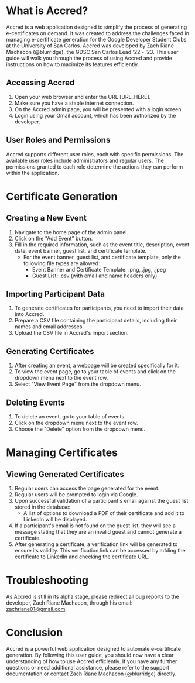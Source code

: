 # What is Accred?

Accred is a web application designed to simplify the process of generating e-certificates on demand. It was created to address the challenges faced in managing e-certificate generation for the Google Developer Student Clubs at the University of San Carlos. Accred was developed by Zach Riane Machacon (@blurridge), the GDSC San Carlos Lead ‘22 - ‘23. This user guide will walk you through the process of using Accred and provide instructions on how to maximize its features efficiently.

## Accessing Accred

1. Open your web browser and enter the URL [URL_HERE].
2. Make sure you have a stable internet connection.
3. On the Accred admin page, you will be presented with a login screen.
4. Login using your Gmail account, which has been authorized by the developer.

## User Roles and Permissions

Accred supports different user roles, each with specific permissions. The available user roles include administrators and regular users. The permissions granted to each role determine the actions they can perform within the application.

# Certificate Generation

## Creating a New Event

1. Navigate to the home page of the admin panel.
2. Click on the "Add Event" button.
3. Fill in the required information, such as the event title, description, event date, event banner, guest list, and certificate template.
   - For the event banner, guest list, and certificate template, only the following file types are allowed:
     - Event Banner and Certificate Template: .png, .jpg, .jpeg
     - Guest List: .csv (with email and name headers only)

## Importing Participant Data

1. To generate certificates for participants, you need to import their data into Accred.
2. Prepare a CSV file containing the participant details, including their names and email addresses.
3. Upload the CSV file in Accred's import section.

## Generating Certificates

1. After creating an event, a webpage will be created specifically for it.
2. To view the event page, go to your table of events and click on the dropdown menu next to the event row.
3. Select "View Event Page" from the dropdown menu.

## Deleting Events

1. To delete an event, go to your table of events.
2. Click on the dropdown menu next to the event row.
3. Choose the "Delete" option from the dropdown menu.

# Managing Certificates

## Viewing Generated Certificates

1. Regular users can access the page generated for the event.
2. Regular users will be prompted to login via Google.
3. Upon successful validation of a participant's email against the guest list stored in the database:
   - A list of options to download a PDF of their certificate and add it to LinkedIn will be displayed.
4. If a participant's email is not found on the guest list, they will see a message stating that they are an invalid guest and cannot generate a certificate.
5. After generating a certificate, a verification link will be generated to ensure its validity. This verification link can be accessed by adding the certificate to LinkedIn and checking the certificate URL.

# Troubleshooting

As Accred is still in its alpha stage, please redirect all bug reports to the developer, Zach Riane Machacon, through his email: zachriane01@gmail.com.

# Conclusion

Accred is a powerful web application designed to automate e-certificate generation. By following this user guide, you should now have a clear understanding of how to use Accred efficiently. If you have any further questions or need additional assistance, please refer to the support documentation or contact Zach Riane Machacon (@blurridge) directly.
